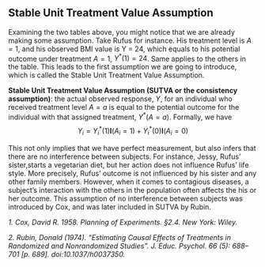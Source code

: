 ## Stable Unit Treatment Value Assumption

Examining the two tables above, you might notice that we are already making some assumption. Take Rufus for instance. His treatment level is $A=1$, and his observed BMI value is Y = 24, which equals to his potential outcome under treatment $A=1$, $Y^{*}(1)=24$. Same applies to the others in the table. This leads to the first assumption we are going to introduce, which is called the Stable Unit Treatment Value Assumption.

**Stable Unit Treatment Value Assumption (SUTVA or the consistency assumption)**: 
the actual observed response, $Y$, for an individual who received treatment level $A=a$ is equal to the potential outcome for the individual with that assigned treatment, $Y^{*}(A=a)$. Formally, we have $$Y_{i} = Y_{i}^{*}(1){\mathbf{I}}(A_{i} = 1) + Y_{i}^{*}(0){\mathbf{I}}(A_{i} = 0)$$

This not only implies that we have perfect measurement, but also infers that there are no interference between subjects. For instance, Jessy, Rufus' sister,starts a vegetarian diet, but her action does not influence Rufus' life style. More precisely, Rufus' outcome is not influenced by his sister and any other family members. However, when it comes to contagious diseases, a subject's interaction with the others in the population often affects the his or her outcome. This assumption of no interference between subjects was introduced by Cox, and was later included in SUTVA by Rubin.


*1. Cox, David R. 1958. Planning of Experiments. §2.4. New York: Wiley.*

*2. Rubin, Donald (1974). “Estimating Causal Effects of Treatments in Randomized and Nonrandomized Studies”. J. Educ. Psychol. 66 (5): 688–701 [p. 689]. doi:10.1037/h0037350.*

